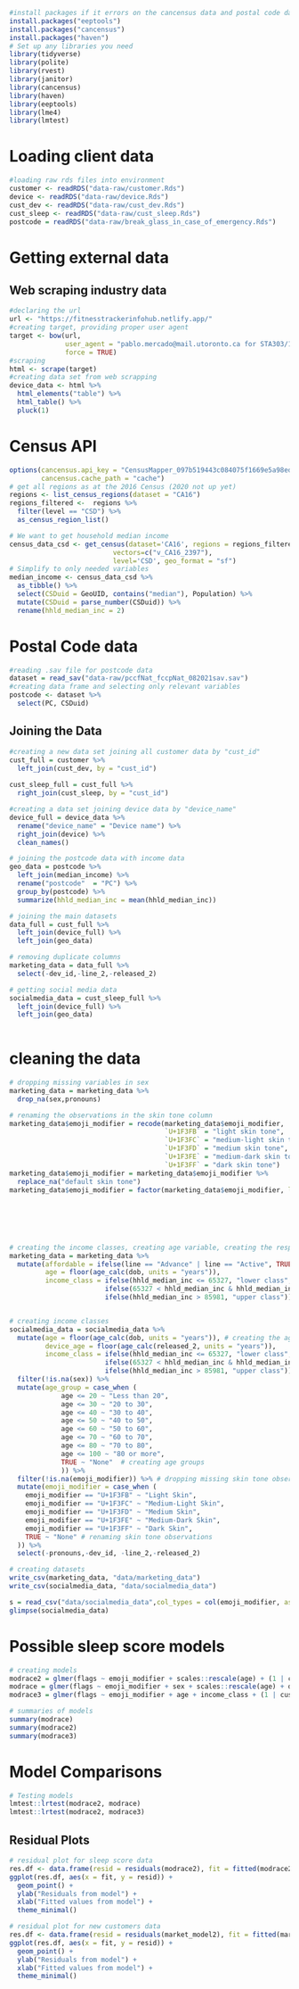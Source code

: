 

```r
#install packages if it errors on the cancensus data and postal code data
install.packages("eeptools")
install.packages("cancensus")
install.packages("haven")
# Set up any libraries you need
library(tidyverse)
library(polite)
library(rvest)
library(janitor)
library(cancensus)
library(haven)
library(eeptools)
library(lme4) 
library(lmtest)
```
# Loading client data
```r
#loading raw rds files into environment
customer <- readRDS("data-raw/customer.Rds")
device <- readRDS("data-raw/device.Rds")
cust_dev <- readRDS("data-raw/cust_dev.Rds")
cust_sleep <- readRDS("data-raw/cust_sleep.Rds")
postcode = readRDS("data-raw/break_glass_in_case_of_emergency.Rds")
```
# Getting external data

## Web scraping industry data
```r
#declaring the url
url <- "https://fitnesstrackerinfohub.netlify.app/"
#creating target, providing proper user agent
target <- bow(url,
              user_agent = "pablo.mercado@mail.utoronto.ca for STA303/1002 project",
              force = TRUE)
#scraping
html <- scrape(target)
#creating data set from web scrapping
device_data <- html %>% 
  html_elements("table") %>% 
  html_table() %>% 
  pluck(1)
```

# Census API
```r
options(cancensus.api_key = "CensusMapper_097b519443c084075f1669e5a98ed736",
        cancensus.cache_path = "cache") 
# get all regions as at the 2016 Census (2020 not up yet)
regions <- list_census_regions(dataset = "CA16")
regions_filtered <-  regions %>% 
  filter(level == "CSD") %>% 
  as_census_region_list()

# We want to get household median income
census_data_csd <- get_census(dataset='CA16', regions = regions_filtered,
                          vectors=c("v_CA16_2397"), 
                          level='CSD', geo_format = "sf")
# Simplify to only needed variables
median_income <- census_data_csd %>% 
  as_tibble() %>% 
  select(CSDuid = GeoUID, contains("median"), Population) %>% 
  mutate(CSDuid = parse_number(CSDuid)) %>% 
  rename(hhld_median_inc = 2)
```
# Postal Code data
```r
#reading .sav file for postcode data
dataset = read_sav("data-raw/pccfNat_fccpNat_082021sav.sav")
#creating data frame and selecting only relevant variables
postcode <- dataset %>%
  select(PC, CSDuid)
```

## Joining the Data

```r
#creating a new data set joining all customer data by "cust_id"
cust_full = customer %>%
  left_join(cust_dev, by = "cust_id") 
  
cust_sleep_full = cust_full %>%
  right_join(cust_sleep, by = "cust_id")

#creating a data set joining device data by "device_name"
device_full = device_data %>% 
  rename("device_name" = "Device name") %>%
  right_join(device) %>%
  clean_names()

# joining the postcode data with income data
geo_data = postcode %>%
  left_join(median_income) %>%
  rename("postcode"  = "PC") %>%
  group_by(postcode) %>%
  summarize(hhld_median_inc = mean(hhld_median_inc))

# joining the main datasets
data_full = cust_full %>%
  left_join(device_full) %>%
  left_join(geo_data)

# removing duplicate columns
marketing_data = data_full %>%
  select(-dev_id,-line_2,-released_2)

# getting social media data
socialmedia_data = cust_sleep_full %>%
  left_join(device_full) %>%
  left_join(geo_data) 
  
```
# cleaning the data

```r
# dropping missing variables in sex
marketing_data = marketing_data %>%
  drop_na(sex,pronouns)

# renaming the observations in the skin tone column  
marketing_data$emoji_modifier = recode(marketing_data$emoji_modifier, 
                                       `U+1F3FB` = "light skin tone",
                                       `U+1F3FC` = "medium-light skin tone",
                                       `U+1F3FD` = "medium skin tone",
                                       `U+1F3FE` = "medium-dark skin tone",
                                       `U+1F3FF` = "dark skin tone")
marketing_data$emoji_modifier = marketing_data$emoji_modifier %>%
  replace_na("default skin tone")
marketing_data$emoji_modifier = factor(marketing_data$emoji_modifier, levels = c("default skin tone",
                                                                                 "light skin tone",
                                                                                 "medium-light skin tone",
                                                                                 "medium skin tone",
                                                                                 "medium-dark skin tone",
                                                                                 "dark skin tone"))

# creating the income classes, creating age variable, creating the response
marketing_data = marketing_data %>%
  mutate(affordable = ifelse(line == "Advance" | line == "Active", TRUE, FALSE),
         age = floor(age_calc(dob, units = "years")),
         income_class = ifelse(hhld_median_inc <= 65327, "lower class",
                        ifelse(65327 < hhld_median_inc & hhld_median_inc <= 85981, "middle class", 
                        ifelse(hhld_median_inc > 85981, "upper class"))))


# creating income classes
socialmedia_data = socialmedia_data %>%
  mutate(age = floor(age_calc(dob, units = "years")), # creating the age variable
         device_age = floor(age_calc(released_2, units = "years")),
         income_class = ifelse(hhld_median_inc <= 65327, "lower class",
                        ifelse(65327 < hhld_median_inc & hhld_median_inc <= 85981, "middle class", 
                        ifelse(hhld_median_inc > 85981, "upper class")))) %>%
  filter(!is.na(sex)) %>%
  mutate(age_group = case_when (
             age <= 20 ~ "Less than 20",
             age <= 30 ~ "20 to 30",
             age <= 40 ~ "30 to 40",
             age <= 50 ~ "40 to 50",
             age <= 60 ~ "50 to 60",
             age <= 70 ~ "60 to 70",
             age <= 80 ~ "70 to 80",
             age <= 100 ~ "80 or more",
             TRUE ~ "None"  # creating age groups
             )) %>%
  filter(!is.na(emoji_modifier)) %>% # dropping missing skin tone observations
  mutate(emoji_modifier = case_when (
    emoji_modifier == "U+1F3FB" ~ "Light Skin",
    emoji_modifier == "U+1F3FC" ~ "Medium-Light Skin",
    emoji_modifier == "U+1F3FD" ~ "Medium Skin",
    emoji_modifier == "U+1F3FE" ~ "Medium-Dark Skin",
    emoji_modifier == "U+1F3FF" ~ "Dark Skin",
    TRUE ~ "None" # renaming skin tone observations 
  )) %>%
  select(-pronouns,-dev_id, -line_2,-released_2)

# creating datasets
write_csv(marketing_data, "data/marketing_data")
write_csv(socialmedia_data, "data/socialmedia_data")

```

```r
s = read_csv("data/socialmedia_data",col_types = col(emoji_modifier, as.factor=TRUE))
glimpse(socialmedia_data)
```


# Possible sleep score models
```r
# creating models
modrace2 = glmer(flags ~ emoji_modifier + scales::rescale(age) + (1 | cust_id), family='poisson', offset = log(duration), data= socialmedia_data)
modrace = glmer(flags ~ emoji_modifier + sex + scales::rescale(age) + device_name + (1 | cust_id), family='poisson', offset = log(duration), data= socialmedia_data)
modrace3 = glmer(flags ~ emoji_modifier + age + income_class + (1 | cust_id), family='poisson', offset = log(duration), data= socialmedia_data)

# summaries of models
summary(modrace)
summary(modrace2)
summary(modrace3)
```

# Model Comparisons
```r
# Testing models
lmtest::lrtest(modrace2, modrace)
lmtest::lrtest(modrace2, modrace3)
```


## Residual Plots
```r
# residual plot for sleep score data
res.df <- data.frame(resid = residuals(modrace2), fit = fitted(modrace2))
ggplot(res.df, aes(x = fit, y = resid)) +
  geom_point() +
  ylab("Residuals from model") +
  xlab("Fitted values from model") +
  theme_minimal()

```

```r
# residual plot for new customers data
res.df <- data.frame(resid = residuals(market_model2), fit = fitted(market_model2))
ggplot(res.df, aes(x = fit, y = resid)) +
  geom_point() +
  ylab("Residuals from model") +
  xlab("Fitted values from model") +
  theme_minimal()
```



